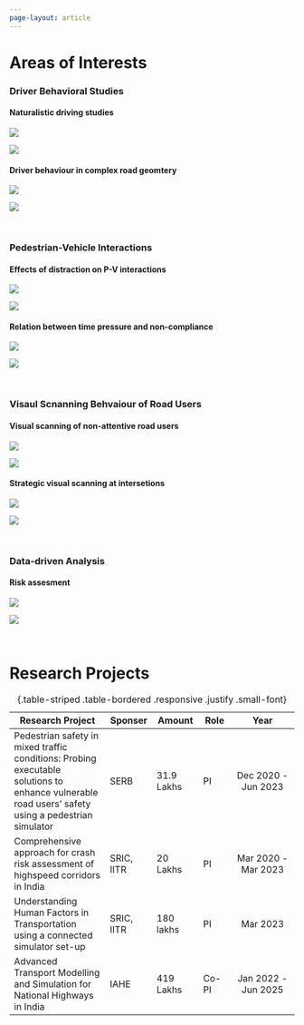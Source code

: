 ```yaml
---
page-layout: article
---
```


# Areas of Interests

### Driver Behavioral Studies
#### Naturalistic driving studies
::: {.grid}
::: {.g-col-5 .outline .row-1}
![](/assets/research/NDS3.jpg)
:::

::: {.g-col-7 .outline .row-1}
![](/assets/research/sensors_NDS.PNG)
:::
:::

#### Driver behaviour in complex road geomtery
::: {.grid}
::: {.g-col-6 .outline .row-1}
![](/assets/research/HILL1.jpg)
:::

::: {.g-col-6 .outline .row-1}
![](/assets/research/HILL2.jpg)
:::
:::

<br>

### Pedestrian-Vehicle Interactions
#### Effects of distraction on P-V interactions
::: {.grid}
::: {.g-col-6 .outline .row-1}
![](/assets/research/vul1.jpg)
:::

::: {.g-col-6 .outline .row-1}
![](/assets/research/vul2.jpg)
:::
:::

#### Relation between time pressure and non-compliance
::: {.grid}
::: {.g-col-6 .outline .row-1}
![](/assets/research/PVI_4.png)
:::

::: {.g-col-6 .outline .row-1}
![](/assets/research/PVI_2.png)
:::
:::

<br>

### Visaul Scnanning Behvaiour of Road Users
#### Visual scanning of non-attentive road users
::: {.grid}
::: {.g-col-6 .outline .row-1}
![](/assets/research/eye13.jpg)
:::

::: {.g-col-6 .outline .row-1}
![](/assets/research/eye12.jpg)
:::
:::

#### Strategic visual scanning at intersetions
::: {.grid}
::: {.g-col-6 .outline .row-1}
![](/assets/research/eye21.jpg)
:::

::: {.g-col-6 .outline .row-1}
![](/assets/research/eye22.jpg)
:::
:::

<br>

### Data-driven Analysis
#### Risk assesment
::: {.grid}
::: {.g-col-6 .outline .row-1}
![](/assets/research/stats1.JPG)
:::

::: {.g-col-6 .outline .row-1}
![](/assets/research/stats2.JPG)
:::
:::

<!-- #### Topic B
::: {.grid}
::: {.g-col-6 .outline .row-1}
![](/assets/research/stats1.JPG)
:::

::: {.g-col-6 .outline .row-1}
![](/assets/research/stats2.JPG)
:::
::: -->

<br>

# Research Projects

|Research Project|Sponser|Amount|Role|Year|
|------|---|---|--|:--:|
|Pedestrian safety in mixed traffic conditions: Probing executable solutions to enhance vulnerable road users’ safety using a pedestrian simulator | SERB|31.9 Lakhs |PI |Dec 2020 - Jun 2023|
|Comprehensive approach for crash risk assessment of highspeed corridors in India | SRIC, IITR| 20 Lakhs|PI  | Mar 2020 - Mar 2023|
|Understanding Human Factors in Transportation using a connected simulator set-up  | SRIC, IITR|180 lakhs|PI  | Mar 2023|
|Advanced Transport Modelling and Simulation for National Highways in India |IAHE|419 Lakhs|Co-PI|Jan 2022 - Jun 2025|

: {.table-striped .table-bordered .responsive .justify .small-font}
